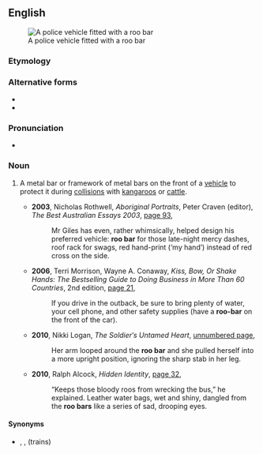 {{also|roo-bar}}
==English==
[[File:MSV 21 Toyota Hilux 4X4 3.0 D4-D - Flickr - Highway Patrol Images.jpg|right|thumb|A police vehicle fitted with a roo bar]]

===Etymology===
{{clipping|en|kangaroo bar}}

===Alternative forms===
* {{l|en|roo-bar}}
* {{l|en|'roo bar}}

===Pronunciation===
* {{audio|en|en-au-roo bar.ogg|Audio (AU)}}

===Noun===
{{en-noun}}

# {{lb|en|Australia|colloquial}} A metal bar or framework of metal bars on the front of a [[vehicle]] to protect it during [[collision]]s with [[kangaroo]]s or [[cattle]].
#* '''2003''', Nicholas Rothwell, ''Aboriginal Portraits'', Peter Craven (editor), ''The Best Australian Essays 2003'', [http://books.google.com.au/books?id=a2FzR5zGM7kC&pg=PA93&lpg=PA93&dq=%22roo+bar%22|%22roo+bars%22+-intitle:%22%22+-inauthor:%22%22&source=bl&ots=CjHurFazH3&sig=QQKayCyMCW3_g1IKn_R5TOzditw&hl=en&sa=X&ei=61kRUJbjAfGviQfLjoHQCw&redir_esc=y#v=onepage&q=%22roo%20bar%22|%22roo%20bars%22%20-intitle%3A%22%22%20-inauthor%3A%22%22&f=false page 93],
#*: Mr Giles has even, rather whimsically, helped design his preferred vehicle: '''roo bar''' for those late-night mercy dashes, roof rack for swags, red hand-print (‘my hand’) instead of red cross on the side.
#* '''2006''', Terri Morrison, Wayne A. Conaway, ''Kiss, Bow, Or Shake Hands: The Bestselling Guide to Doing Business in More Than 60 Countries'', 2nd edition, [http://books.google.com.au/books?id=axn5MYNP31QC&pg=PA21&lpg=PA21&dq=%22roo+bar%22|%22roo+bars%22+-intitle:%22%22+-inauthor:%22%22&source=bl&ots=R39hfIgNu4&sig=P0pcNEWRUYLKmLY7_3xDiAfsrzA&hl=en&sa=X&ei=61kRUJbjAfGviQfLjoHQCw&redir_esc=y#v=onepage&q=%22roo%20bar%22|%22roo%20bars%22%20-intitle%3A%22%22%20-inauthor%3A%22%22&f=false page 21],
#*: lf you drive in the outback, be sure to bring plenty of water, your cell phone, and other safety supplies (have a '''roo-bar''' on the front of the car).
#* '''2010''', Nikki Logan, ''The Soldier′s Untamed Heart'', [http://books.google.com.au/books?id=O3-gkE4P878C&pg=PT46&lpg=PT46&dq=%22roo+bar%22|%22roo+bars%22+-intitle:%22%22+-inauthor:%22%22&source=bl&ots=fb92rLWg4B&sig=ChbaZqZXuJysqgzrHkPjDy6SEKs&hl=en&sa=X&ei=61kRUJbjAfGviQfLjoHQCw&redir_esc=y#v=onepage&q=%22roo%20bar%22|%22roo%20bars%22%20-intitle%3A%22%22%20-inauthor%3A%22%22&f=false unnumbered page],
#*: Her arm looped around the '''roo bar''' and she pulled herself into a more upright position, ignoring the sharp stab in her leg.
#* '''2010''', Ralph Alcock, ''Hidden Identity'', [http://books.google.com.au/books?id=ceTbPm-nq1AC&pg=PA32&lpg=PA32&dq=%22roo+bar%22|%22roo+bars%22+-intitle:%22%22+-inauthor:%22%22&source=bl&ots=YZfJP_FM09&sig=d4bOEXkwjD2ne7rpuSSOdSAPOp8&hl=en&sa=X&ei=61kRUJbjAfGviQfLjoHQCw&redir_esc=y#v=onepage&q=%22roo%20bar%22|%22roo%20bars%22%20-intitle%3A%22%22%20-inauthor%3A%22%22&f=false page 32],
#*: “Keeps those bloody roos from wrecking the bus,” he explained. Leather water bags, wet and shiny, dangled from the '''roo bars''' like a series of sad, drooping eyes.

====Synonyms====
* {{sense|protective bar on a vehicle}} {{l|en|bull bar}}, {{l|en|kangaroo bar}}, {{l|en|cowcatcher}} (trains)